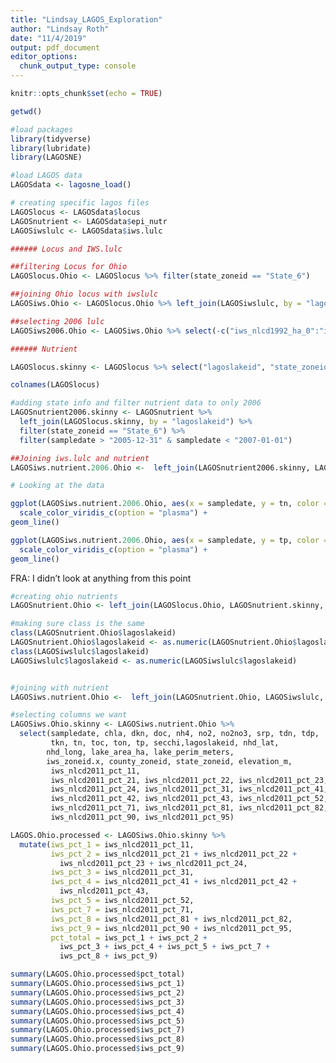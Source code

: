 ```yaml
---
title: "Lindsay_LAGOS_Exploration"
author: "Lindsay Roth"
date: "11/4/2019"
output: pdf_document
editor_options: 
  chunk_output_type: console
---
```


```r
knitr::opts_chunk$set(echo = TRUE)
```

```r
getwd()

#load packages
library(tidyverse)
library(lubridate)
library(LAGOSNE)

#load LAGOS data
LAGOSdata <- lagosne_load()

# creating specific lagos files
LAGOSlocus <- LAGOSdata$locus
LAGOSnutrient <- LAGOSdata$epi_nutr
LAGOSiwslulc <- LAGOSdata$iws.lulc
```


```r
###### Locus and IWS.lulc

##filtering Locus for Ohio
LAGOSlocus.Ohio <- LAGOSlocus %>% filter(state_zoneid == "State_6")

##joining Ohio locus with iwslulc
LAGOSiws.Ohio <- LAGOSlocus.Ohio %>% left_join(LAGOSiwslulc, by = "lagoslakeid")

##selecting 2006 lulc
LAGOSiws2006.Ohio <- LAGOSiws.Ohio %>% select(-c("iws_nlcd1992_ha_0":"iws_nlcd2001_pct_95"), -c("iws_nlcd2011_ha_0":"iws_nlcd2011_pct_95"))
```


```r
###### Nutrient

LAGOSlocus.skinny <- LAGOSlocus %>% select("lagoslakeid", "state_zoneid")

colnames(LAGOSlocus)

#adding state info and filter nutrient data to only 2006
LAGOSnutrient2006.skinny <- LAGOSnutrient %>%
  left_join(LAGOSlocus.skinny, by = "lagoslakeid") %>%
  filter(state_zoneid == "State_6") %>%
  filter(sampledate > "2005-12-31" & sampledate < "2007-01-01")
```


```r
##Joining iws.lulc and nutrient
LAGOSiws.nutrient.2006.Ohio <-  left_join(LAGOSnutrient2006.skinny, LAGOSiws2006.Ohio, by = c("lagoslakeid", "state_zoneid"))
```




```r
# Looking at the data

ggplot(LAGOSiws.nutrient.2006.Ohio, aes(x = sampledate, y = tn, color = lagoslakeid)) +
  scale_color_viridis_c(option = "plasma") +
geom_line() 

ggplot(LAGOSiws.nutrient.2006.Ohio, aes(x = sampledate, y = tp, color = lagoslakeid)) +
  scale_color_viridis_c(option = "plasma") +
geom_line() 

```


FRA: I didn't look at anything from this point

```r
#creating ohio nutrients
LAGOSnutrient.Ohio <- left_join(LAGOSlocus.Ohio, LAGOSnutrient.skinny, by = "lagoslakeid")

#making sure class is the same
class(LAGOSnutrient.Ohio$lagoslakeid)
LAGOSnutrient.Ohio$lagoslakeid <- as.numeric(LAGOSnutrient.Ohio$lagoslakeid)
class(LAGOSiwslulc$lagoslakeid)
LAGOSiwslulc$lagoslakeid <- as.numeric(LAGOSiwslulc$lagoslakeid)


#joining with nutrient
LAGOSiws.nutrient.Ohio <-  left_join(LAGOSnutrient.Ohio, LAGOSiwslulc, by = "lagoslakeid")
```


```r
#selecting columns we want
LAGOSiws.Ohio.skinny <- LAGOSiws.nutrient.Ohio %>%
  select(sampledate, chla, dkn, doc, nh4, no2, no2no3, srp, tdn, tdp, 
         tkn, tn, toc, ton, tp, secchi,lagoslakeid, nhd_lat, 
        nhd_long, lake_area_ha, lake_perim_meters,
        iws_zoneid.x, county_zoneid, state_zoneid, elevation_m, 
         iws_nlcd2011_pct_11, 
         iws_nlcd2011_pct_21, iws_nlcd2011_pct_22, iws_nlcd2011_pct_23, 
         iws_nlcd2011_pct_24, iws_nlcd2011_pct_31, iws_nlcd2011_pct_41, 
         iws_nlcd2011_pct_42, iws_nlcd2011_pct_43, iws_nlcd2011_pct_52, 
         iws_nlcd2011_pct_71, iws_nlcd2011_pct_81, iws_nlcd2011_pct_82, 
         iws_nlcd2011_pct_90, iws_nlcd2011_pct_95)

LAGOS.Ohio.processed <- LAGOSiws.Ohio.skinny %>%
  mutate(iws_pct_1 = iws_nlcd2011_pct_11,
         iws_pct_2 = iws_nlcd2011_pct_21 + iws_nlcd2011_pct_22 +
           iws_nlcd2011_pct_23 + iws_nlcd2011_pct_24, 
         iws_pct_3 = iws_nlcd2011_pct_31,
         iws_pct_4 = iws_nlcd2011_pct_41 + iws_nlcd2011_pct_42 + 
           iws_nlcd2011_pct_43,
         iws_pct_5 = iws_nlcd2011_pct_52,
         iws_pct_7 = iws_nlcd2011_pct_71,
         iws_pct_8 = iws_nlcd2011_pct_81 + iws_nlcd2011_pct_82,
         iws_pct_9 = iws_nlcd2011_pct_90 + iws_nlcd2011_pct_95,
         pct_total = iws_pct_1 + iws_pct_2 + 
           iws_pct_3 + iws_pct_4 + iws_pct_5 + iws_pct_7 + 
           iws_pct_8 + iws_pct_9)

summary(LAGOS.Ohio.processed$pct_total)
summary(LAGOS.Ohio.processed$iws_pct_1)
summary(LAGOS.Ohio.processed$iws_pct_2)
summary(LAGOS.Ohio.processed$iws_pct_3)
summary(LAGOS.Ohio.processed$iws_pct_4)
summary(LAGOS.Ohio.processed$iws_pct_5)
summary(LAGOS.Ohio.processed$iws_pct_7)
summary(LAGOS.Ohio.processed$iws_pct_8)
summary(LAGOS.Ohio.processed$iws_pct_9)

```


```r

```

